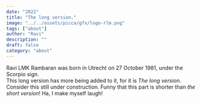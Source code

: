 ```yaml
---
date: "2022"
title: "The long version."
image: "../../assets/picca/gfx/logo-rlm.png"
tags: ["about"]
author: "Ravi"
description: ""
draft: false
category: "about"
---
```


<p>
  Ravi LMK Rambaran was born in Utrecht on
  <date>27 October 1981</date>, under the Scorpio sign.
  <br />
  This long version has more being added to it, for it is
  <i>The long version</i>. Consider this still under construction. Funny that
  this part is shorter than <i>the short version</i>! Ha, I make myself laugh!
</p>
